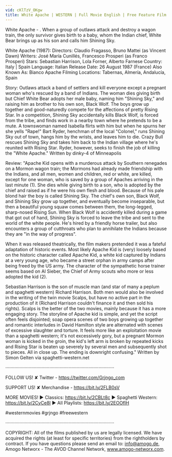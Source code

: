 ```yaml
---
vid: cKlTzV_OKgw
title: White Apache | WESTERN | Full Movie English | Free Feature Film | Cowboy Film
---
```


White Apache - . When a group of outlaws attack and destroy a wagon train, the only survivor gives birth to a baby, whom the Indian chief, White Bear brings up as his son and calls him Shining Sky.

White Apache (1987):
Directors: Claudio Fragasso, Bruno Mattei (as Vincent Dawn)
Writers: José María Cunillés, Francesco Prosperi (as Franco Prosperi)
Stars: Sebastian Harrison, Lola Forner, Alberto Farnese
Country: Italy | Spain
Language: Italian
Release Date: 26 August 1987 (France) 
Also Known As: Bianco Apache
Filming Locations: Tabernas, Almería, Andalucía, Spain

Story:
Outlaws attack a band of settlers and kill everyone except a pregnant woman who's rescued by a band of Indians. The woman dies giving birth but Chief White Bear adopts her male baby, naming him "Shining Sky," and raising him as brother to his own son, Black Wolf. The boys grow up together and good-naturedly compete for the affections of pretty Rising Star. In a competition, Shining Sky accidentally kills Black Wolf, is forced from the tribe, and finds work in a nearby town where he pretends to be a mute. A townswoman named Isabella flirts with him but when he spurns her she yells "Rape!" Bart Ryder, henchman of the local "Colonel," runs Shining Sky out of town, hangs him by the wrists, and leaves him to die. Crazy Bull rescues Shining Sky and takes him back to the Indian village where he's reunited with Rising Star. Ryder, however, seeks to finish the job of killing the "White Apache." Written by dinky-4 of Minneapolis

Review:
"Apache Kid opens with a murderous attack by Southern renegades on a Mormon wagon train; the Mormons had already made friendship with the Indians, and all men, women and children, red or white, are killed, except for one woman, who is saved by a group of Apaches arriving in the last minute (1). She dies while giving birth to a son, who is adopted by the chief and raised as if he were his own flesh and blood. Because of his pale blond hair the boy is called Shining Sky. The chief's own son, Black Wolf, and Shining Sky grow up together, and eventually become inseparable, but then a beautiful young squaw comes between them, the long-legged, sharp-nosed Rising Sun. When Black Wolf is accidently killed during a game that got out of hand, Shining Sky is forced to leave the tribe and sent to the world of the white people. He's hired by a friendly horse trailer, but also encounters a group of cutthroats who plan to annihilate the Indians because they are "in the way of progress".


When it was released theatrically, the film makers pretended it was a fateful adaptation of historic events. Most likely Apache Kid is (very) loosely based on the historic character called Apache Kid, a white kid captured by Indians at a very young age, who became a street orphan in army camps after being freed by the US army. The character of the sympathetic horse trainer seems based on Al Sieber, the Chief of Army scouts who more or less adopted the kid (2).


Sebastian Harrison is the son of muscle man (and star of many a peplum and spaghetti western) Richard Harrison. Both men would also be involved in the writing of the twin movie Scalps, but have no active part in the production of it (Richard Harrison couldn't finance it and then sold his rights). Scalps is the better of the two movies, mainly because it has a more engaging story. The storyline of Apache kid is simple, and yet the script often feels disjointed; soap opera scenes of two boys growing up together and romantic interludes in David Hamilton style are alternated with scenes of excessive slaughter and torture. It feels more like an exploitation movie than a spaghetti western; it's not excessively gory, but a pregnant Mormon woman is kicked in the groin, the kid's left arm is broken by repeated kicks and Rising Star is beaten up severely by several men and subsequently shot to pieces. All in close up. The ending is downright confusing." Written by Simon Gelten via spaghetti-western.net

····················································································

FOLLOW US!
✘ Twitter - https://twitter.com/Grjngo_com

SUPPORT US!
✘ Merchandise - https://bit.ly/2FLB0sV

MORE MOVIES! 
► Classics: https://bit.ly/2CBLt8c 
► Spaghetti Western: https://bit.ly/2CyCe8I 
► All Playlists: https://bit.ly/2EOOfIH 

#westernmovies #grjngo #freewestern

····················································································

COPYRIGHT: All of the films published by us are legally licensed. We have acquired the rights (at least for specific territories) from the rightholders by contract. If you have questions please send an email to: info@amogo.de, Amogo Networx - The AVOD Channel Network, www.amogo-networx.com.